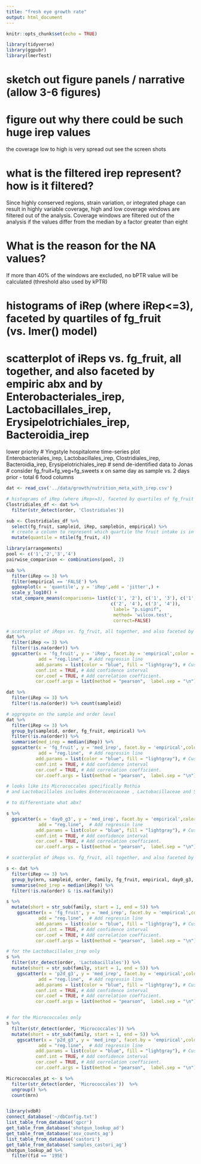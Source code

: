 ```yaml
---
title: "fresh eye growth rate"
output: html_document
---
```


```r
knitr::opts_chunk$set(echo = TRUE)
```

```r
library(tidyverse)
library(ggpubr)
library(lmerTest)
```

# sketch out figure panels / narrative (allow 3-6 figures)
# figure out why there could be such huge irep values
the coverage low to high is very spread out
see the screen shots 

# what is the filtered irep represent? how is it filtered?
Since highly conserved regions, strain variation, or integrated phage can result in highly variable coverage, high and low coverage windows are filtered out of the analysis. Coverage windows are filtered out of the analysis if the values differ from the median by a factor greater than eight

# What is the reason for the NA values?
If more than 40% of the windows are excluded, no bPTR value will be calculated (threshold also used by kPTR)

# histograms of iRep (where iRep<=3), faceted by quartiles of fg_fruit (vs. lmer() model)

# scatterplot of iReps vs. fg_fruit, all together, and also faceted by empiric abx and by Enterobacteriales_irep, Lactobacillales_irep, Erysipelotrichiales_irep, Bacteroidia_irep

lower priority
# Yingstyle hospitalome time-series plot Enterobacteriales_irep, Lactobacillales_irep, Clostridiales_irep, Bacteroidia_irep, Erysipelotrichiales_irep
# send de-identified data to Jonas 
# consider fg_fruit+fg_veg+fg_sweets x on same day as sample vs.  2 days prior - total 6 food columns

```r
dat <- read_csv('../data/growth/nutrition_meta_with_irep.csv')

# histograms of iRep (where iRep<=3), faceted by quartiles of fg_fruit (vs. lmer() model)
Clostridiales_df <- dat %>% 
  filter(str_detect(order, 'Clostridiales'))

sub <- Clostridiales_df %>% 
  select(fg_fruit, sampleid, iRep, samplebin, empirical) %>% 
  # create a column to represent which quartile the fruit intake is in
  mutate(quantile = ntile(fg_fruit, 4)) 

library(arrangements)
pool <- c('1','2','3','4')
pairwise_comparison <- combinations(pool, 2) 

sub %>% 
  filter(iRep <= 3) %>% 
  filter(empirical == 'FALSE') %>% 
  ggboxplot(x = 'quantile', y = 'iRep',add = 'jitter',) +
  scale_y_log10() +
  stat_compare_means(comparisons= list(c('1', '2'), c('1', '3'), c('1', '4'), c('2', '3'),
                                       c('2', '4'), c('3', '4')),
										label= "p.signif",
										method= 'wilcox.test',
										correct=FALSE)
```




```r
# scatterplot of iReps vs. fg_fruit, all together, and also faceted by empiric abx
dat %>% 
  filter(iRep <= 3) %>% 
  filter(!is.na(order)) %>% 
  ggscatter(x = 'fg_fruit', y = 'iRep', facet.by = 'empirical',color = 'order',
            add = "reg.line",  # Add regressin line
           add.params = list(color = "blue", fill = "lightgray"), # Customize line
           conf.int = TRUE, # Add confidence interval
           cor.coef = TRUE, # Add correlation coefficient.
           cor.coeff.args = list(method = "pearson",  label.sep = "\n"))

dat %>% 
  filter(iRep <= 3) %>% 
  filter(!is.na(order)) %>% count(sampleid)
```


```r
# aggregate on the sample and order level
dat %>% 
  filter(iRep <= 3) %>% 
  group_by(sampleid, order, fg_fruit, empirical) %>% 
  filter(!is.na(order)) %>% 
  summarise(med_irep = median(iRep)) %>% 
  ggscatter(x = 'fg_fruit', y = 'med_irep', facet.by = 'empirical',color = 'order',
            add = "reg.line",  # Add regressin line
           add.params = list(color = "blue", fill = "lightgray"), # Customize line
           conf.int = TRUE, # Add confidence interval
           cor.coef = TRUE, # Add correlation coefficient.
           cor.coeff.args = list(method = "pearson",  label.sep = "\n"))

# looks like its Micrococcales specifically Rothia 
# and Lactobacillales includes Enterococcaceae , Lactobacillaceae and Streptococcaceae

# to differentiate what abx?

s %>% 
  ggscatter(x = 'day0_g3', y = 'med_irep', facet.by = 'empirical',color = 'order',
            add = "reg.line",  # Add regressin line
           add.params = list(color = "blue", fill = "lightgray"), # Customize line
           conf.int = TRUE, # Add confidence interval
           cor.coef = TRUE, # Add correlation coefficient.
           cor.coeff.args = list(method = "pearson",  label.sep = "\n"))

```

```r
# scatterplot of iReps vs. fg_fruit, all together, and also faceted by empiric abx and by Enterobacteriales_irep, Lactobacillales_irep, Erysipelotrichiales_irep, Bacteroidia_irep

s <- dat %>% 
  filter(iRep <= 3) %>% 
  group_by(mrn, sampleid, order, family, fg_fruit, empirical, day0_g3, p2d_g3) %>% 
  summarise(med_irep = median(iRep)) %>% 
  filter(!is.na(order) & !is.na(family))

s %>% 
  mutate(short = str_sub(family, start = 1, end = 5)) %>% 
    ggscatter(x = 'fg_fruit', y = 'med_irep', facet.by = 'empirical',color = 'family',label = 'short',
            add = "reg.line",  # Add regressin line
           add.params = list(color = "blue", fill = "lightgray"), # Customize line
           conf.int = TRUE, # Add confidence interval
           cor.coef = TRUE, # Add correlation coefficient.
           cor.coeff.args = list(method = "pearson",  label.sep = "\n"))

# for the Lactobacillales_irep only
s %>% 
  filter(str_detect(order, 'Lactobacillales')) %>% 
  mutate(short = str_sub(family, start = 1, end = 5)) %>% 
    ggscatter(x = 'p2d_g3', y = 'med_irep', facet.by = 'empirical',color = 'family',label = 'short',
            add = "reg.line",  # Add regressin line
           add.params = list(color = "blue", fill = "lightgray"), # Customize line
           conf.int = TRUE, # Add confidence interval
           cor.coef = TRUE, # Add correlation coefficient.
           cor.coeff.args = list(method = "pearson",  label.sep = "\n"))


# for the Micrococcales only
s %>% 
  filter(str_detect(order, 'Micrococcales')) %>% 
  mutate(short = str_sub(family, start = 1, end = 5)) %>% 
    ggscatter(x = 'p2d_g3', y = 'med_irep', facet.by = 'empirical',color = 'family',label = 'short',
            add = "reg.line",  # Add regressin line
           add.params = list(color = "blue", fill = "lightgray"), # Customize line
           conf.int = TRUE, # Add confidence interval
           cor.coef = TRUE, # Add correlation coefficient.
           cor.coeff.args = list(method = "pearson",  label.sep = "\n"))

Micrococcales_pt <- s %>% 
  filter(str_detect(order, 'Micrococcales'))  %>% 
  ungroup() %>% 
  count(mrn)


library(vdbR)
connect_database('~/dbConfig.txt')
list_table_from_database('qpcr')
get_table_from_database('shotgun_lookup_ad')
get_table_from_database('asv_counts_ag')
list_table_from_database('castori')
get_table_from_database('samples_castori_ag') 
shotgun_lookup_ad %>% 
  filter(fid == '195E')
```


